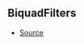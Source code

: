 ## BiquadFilters



- [Source](https://github.com/Androz2091/discord-player/blob/caddfb3/packages/equalizer/src/biquad/Coefficients.ts#L14)